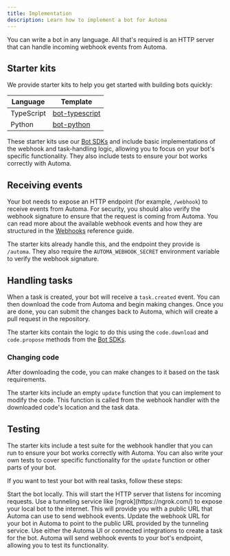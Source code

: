 ```yaml
---
title: Implementation
description: Learn how to implement a bot for Automa
---
```


You can write a bot in any language. All that's required is an HTTP server that can handle incoming webhook events from Automa.

## Starter kits

We provide starter kits to help you get started with building bots quickly:

| Language   | Template                                                   |
| ---------- | ---------------------------------------------------------- |
| TypeScript | [bot-typescript](https://github.com/automa/bot-typescript) |
| Python     | [bot-python](https://github.com/automa/bot-python)         |

These starter kits use our [Bot SDKs](/sdks/bot) and include basic implementations of the webhook and task-handling logic, allowing you to focus on your bot's specific functionality. They also include tests to ensure your bot works correctly with Automa.

## Receiving events

Your bot needs to expose an HTTP endpoint (for example, `/webhook`) to receive events from Automa. For security, you should also verify the webhook signature to ensure that the request is coming from Automa. You can read more about the available webhook events and how they are structured in the [Webhooks](/webhooks) reference guide.

The starter kits already handle this, and the endpoint they provide is `/automa`. They also require the `AUTOMA_WEBHOOK_SECRET` environment variable to verify the webhook signature.

## Handling tasks

When a task is created, your bot will receive a `task.created` event. You can then download the code from Automa and begin making changes. Once you are done, you can submit the changes back to Automa, which will create a pull request in the repository.

The starter kits contain the logic to do this using the `code.download` and `code.propose` methods from the [Bot SDKs](/sdks/bot).

### Changing code

After downloading the code, you can make changes to it based on the task requirements.

The starter kits include an empty `update` function that you can implement to modify the code. This function is called from the webhook handler with the downloaded code's location and the task data.

## Testing

The starter kits include a test suite for the webhook handler that you can run to ensure your bot works correctly with Automa. You can also write your own tests to cover specific functionality for the `update` function or other parts of your bot.

If you want to test your bot with real tasks, follow these steps:

<Steps>
  <Step title="Run the bot locally">
    Start the bot locally. This will start the HTTP server that listens for
    incoming requests.
  </Step>
  <Step title="Expose the bot with a tunneling service">
    Use a tunneling service like [ngrok](https://ngrok.com/) to expose your
    local bot to the internet. This will provide you with a public URL that
    Automa can use to send webhook events.
  </Step>
  <Step title="Update the webhook URL">
    Update the webhook URL for your bot in Automa to point to the public URL
    provided by the tunneling service.
  </Step>
  <Step title="Create tasks">
    Use either the Automa UI or connected integrations to create a task for the
    bot. Automa will send webhook events to your bot's endpoint, allowing you to
    test its functionality.
  </Step>
</Steps>
